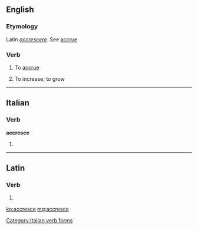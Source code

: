==English==

===Etymology===
Latin ''[[accrescere]]''.  See [[accrue]]

===Verb===
{{en-verb|accresc|ing}}

# {{context|rare|intransitive}} To [[accrue]]
# {{context|obsolete|intransitive}} To increase; to grow

----

==Italian==

===Verb===
'''accresce'''

# {{conjugation of|accrescere||3|s|pres|ind|lang=it}}

[[Category:Italian verb forms]]

----

==Latin==

===Verb===
{{la-verb-form|accresce}}

# {{conjugation of|accresco|accrescō|2|s|pres|act|imp|lang=la}}

[[ko:accresce]]
[[mg:accresce]]